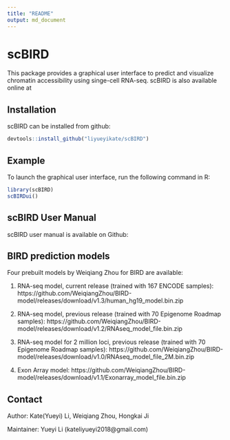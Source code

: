```yaml
---
title: "README"
output: md_document
---
```

# scBIRD

<!-- badges: start -->
<!-- badges: end -->

This package provides a graphical user interface to predict and visualize chromatin accessibility using singe-cell RNA-seq. scBIRD is also available online at 

## Installation

scBIRD can be installed from github:

``` r
devtools::install_github("liyueyikate/scBIRD")
```

## Example

To launch the graphical user interface, run the following command in R:

``` r
library(scBIRD)
scBIRDui()
```

## scBIRD User Manual

scBIRD user manual is available on Github: 

## BIRD prediction models

Four prebuilt models by Weiqiang Zhou for BIRD are available:

1. RNA-seq model, current release (trained with 167 ENCODE samples):
https://github.com/WeiqiangZhou/BIRD-model/releases/download/v1.3/human_hg19_model.bin.zip

2. RNA-seq model, previous release (trained with 70 Epigenome Roadmap samples):
https://github.com/WeiqiangZhou/BIRD-model/releases/download/v1.2/RNAseq_model_file.bin.zip

3. RNA-seq model for 2 million loci, previous release (trained with 70 Epigenome Roadmap samples):
https://github.com/WeiqiangZhou/BIRD-model/releases/download/v1.0/RNAseq_model_file_2M.bin.zip

4. Exon Array model: 
https://github.com/WeiqiangZhou/BIRD-model/releases/download/v1.1/Exonarray_model_file.bin.zip

## Contact 

Author: Kate(Yueyi) Li, Weiqiang Zhou, Hongkai Ji

Maintainer: Yueyi Li (kateliyueyi2018@gmail.com)









